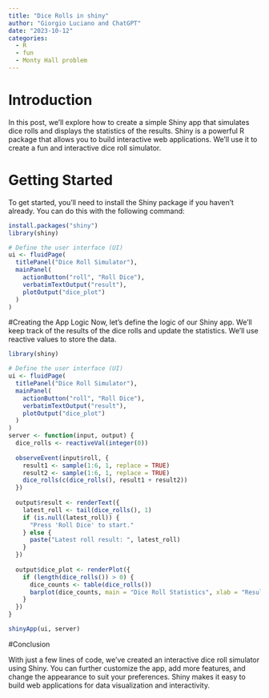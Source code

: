 ```yaml
---
title: "Dice Rolls in shiny"
author: "Giorgio Luciano and ChatGPT"
date: "2023-10-12"
categories: 
  - R
  - fun
  - Monty Hall problem
---
```


# Introduction

In this post, we'll explore how to create a simple Shiny app that simulates dice rolls and displays the statistics of the results. Shiny is a powerful R package that allows you to build interactive web applications. We'll use it to create a fun and interactive dice roll simulator.

# Getting Started

To get started, you'll need to install the Shiny package if you haven't already. You can do this with the following command:

```r
install.packages("shiny")
library(shiny)

# Define the user interface (UI)
ui <- fluidPage(
  titlePanel("Dice Roll Simulator"),
  mainPanel(
    actionButton("roll", "Roll Dice"),
    verbatimTextOutput("result"),
    plotOutput("dice_plot")
  )
)
```

#Creating the App Logic
Now, let's define the logic of our Shiny app. We'll keep track of the results of the dice rolls and update the statistics. We'll use reactive values to store the data.

```r

library(shiny)

# Define the user interface (UI)
ui <- fluidPage(
  titlePanel("Dice Roll Simulator"),
  mainPanel(
    actionButton("roll", "Roll Dice"),
    verbatimTextOutput("result"),
    plotOutput("dice_plot")
  )
)
server <- function(input, output) {
  dice_rolls <- reactiveVal(integer(0))
  
  observeEvent(input$roll, {
    result1 <- sample(1:6, 1, replace = TRUE)
    result2 <- sample(1:6, 1, replace = TRUE)
    dice_rolls(c(dice_rolls(), result1 + result2))
  })
  
  output$result <- renderText({
    latest_roll <- tail(dice_rolls(), 1)
    if (is.null(latest_roll)) {
      "Press 'Roll Dice' to start."
    } else {
      paste("Latest roll result: ", latest_roll)
    }
  })
  
  output$dice_plot <- renderPlot({
    if (length(dice_rolls()) > 0) {
      dice_counts <- table(dice_rolls())
      barplot(dice_counts, main = "Dice Roll Statistics", xlab = "Result", ylab = "Count", col = "blue")
    }
  })
}

shinyApp(ui, server)

```

#Conclusion

With just a few lines of code, we've created an interactive dice roll simulator using Shiny. You can further customize the app, add more features, and change the appearance to suit your preferences. Shiny makes it easy to build web applications for data visualization and interactivity.

